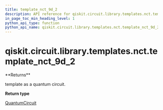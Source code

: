 ```yaml
---
title: template_nct_9d_2
description: API reference for qiskit.circuit.library.templates.nct.template_nct_9d_2
in_page_toc_min_heading_level: 1
python_api_type: function
python_api_name: qiskit.circuit.library.templates.nct.template_nct_9d_2
---
```


# qiskit.circuit.library.templates.nct.template\_nct\_9d\_2

<Function id="qiskit.circuit.library.templates.nct.template_nct_9d_2" github="https://github.com/qiskit/qiskit/tree/stable/0.21/qiskit/circuit/library/templates/nct/template_nct_9d_2.py" signature="template_nct_9d_2()">
  **Returns**

  template as a quantum circuit.

  **Return type**

  [QuantumCircuit](qiskit.circuit.QuantumCircuit "qiskit.circuit.QuantumCircuit")
</Function>

